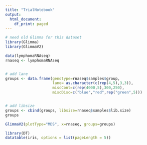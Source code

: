 ---
title: "TrialNotebook"
output:
  html_document:
    df_print: paged
---

```{r}
# need old Glimma for this dataset
library(Glimma)
library(GlimmaV2)

data(lymphomaRNAseq)
rnaseq <- lymphomaRNAseq


# add lane
groups <- data.frame(genotype=rnaseq$samples$group,
                     lane= as.character(c(rep(4,5),3,3)),
                     miscCont=c(rep(4000,5),300,250),
                     miscDisc=c("blue","red",rep("green",5)))


# add libsize
groups <- cbind(groups, libsize=rnaseq$samples$lib.size)
groups
```



```{r}
GlimmaV2(plotType="MDS", x=rnaseq, groups=groups)
```

```{r}

library(DT)
datatable(iris, options = list(pageLength = 5))
```
